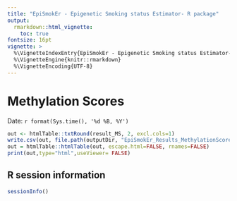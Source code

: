 ```yaml
---
title: "EpiSmokEr - Epigenetic Smoking status Estimator- R package"
output:
  rmarkdown::html_vignette:
    toc: true
fontsize: 16pt
vignette: >
  %\VignetteIndexEntry{EpiSmokEr - Epigenetic Smoking status Estimator- R package}
  %\VignetteEngine{knitr::rmarkdown}
  %\VignetteEncoding{UTF-8}
---
```


# Methylation Scores
Date: `r format(Sys.time(), '%d %B, %Y')` 

```r
out <- htmlTable::txtRound(result_MS, 2, excl.cols=1)
write.csv(out, file.path(outputDir, "EpiSmokEr_Results_MethylationScores.csv"), row.names=FALSE)
out = htmlTable::htmlTable(out, escape.html=FALSE, rnames=FALSE)
print(out,type="html",useViewer= FALSE)
```

## R session information
```r
sessionInfo()
```
